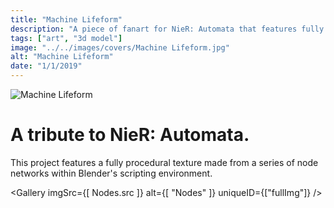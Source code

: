 ```yaml
---
title: "Machine Lifeform"
description: "A piece of fanart for NieR: Automata that features fully procedural textures."
tags: ["art", "3d model"]
image: "../../images/covers/Machine Lifeform.jpg"
alt: "Machine Lifeform"
date: "1/1/2019"
---
```






<img src={CoverImage.src} alt="Machine Lifeform" class="fullImgCover"/>
<div class="caseStudy">
<Overview
  year="2019"
  tags={["individual project", "tools - blender"]}
>

<h1 slot="header">
  A tribute to NieR: Automata.
</h1>
<div slot="overviewDescription">
  <p>
    This project features a fully procedural texture made from a series of node networks within Blender's scripting environment.
  </p>
</div>

</Overview>

<Gallery
  imgSrc={[
    Nodes.src
  ]}
  alt={[
    "Nodes"
  ]}
  uniqueID={["fullImg"]} />


</div>